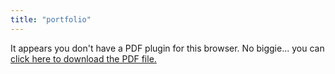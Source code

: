 ```yaml
---
title: "portfolio"
---
```


```{=html}
<object data="434_final_Project_Rmarkdown_code.pdf" type="application/pdf" width="100%" height="100%" style="min-height:100vh;">
    <p>It appears you don't have a PDF plugin for this browser.
    No biggie... you can <a href="434_final_Project_Rmarkdown_code.pdf">click here to
    download the PDF file.</a></p>
</object>

```

